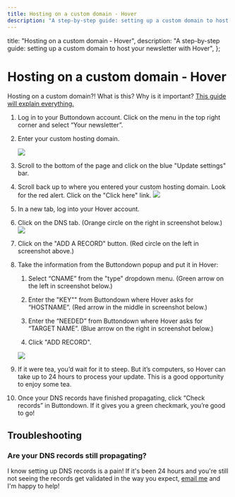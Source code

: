 ```yaml
---
title: Hosting on a custom domain - Hover
description: "A step-by-step guide: setting up a custom domain to host your newsletter with Hover"
---
```



  title: "Hosting on a custom domain - Hover",
  description:
    "A step-by-step guide: setting up a custom domain to host your newsletter with Hover",
};

# Hosting on a custom domain - Hover

<Notice variant="info">
Hosting on a custom domain?!  What is this? Why is it important?  <a
    className="text-green-800 underline"
    href="https://docs.buttondown.email/getting-started/hosting-on-a-custom-domain"
  >This guide will explain everything.</a>
</Notice>

1. Log in to your Buttondown account. Click on the menu in the top right corner and select “Your newsletter”.

2. Enter your custom hosting domain.

    ![](/images/hosting-domains/hosting-domain.png)

3.  Scroll to the bottom of the page and click on the blue "Update settings" bar.
4. Scroll back up to where you entered your custom hosting domain.  Look for the red alert.  Click on the "Click here" link. 
    ![](/images/hosting-domains/red-alert.png)
5. In a new tab, log into your Hover account. 
6.  Click on the DNS tab. (Orange circle on the right in screenshot below.)
    ![](/images/hosting-domains/hosting-on-hover.png)
7. Click on the "ADD A RECORD" button. (Red circle on the left in screenshot above.)
8. Take the information from the Buttondown popup and put it in Hover:

    1. Select “CNAME” from the "type" dropdown menu.  (Green arrow on the left in screenshot below.)

    2. Enter the "KEY"" from Buttondown where Hover asks for “HOSTNAME”. (Red arrow in the middle in screenshot below.)

    3. Enter the “NEEDED” from Buttondown where Hover  asks for “TARGET NAME”. (Blue arrow on the right in screenshot below.) 

     4. Click "ADD RECORD".

     ![](/images/hosting-domains/hosting-on-hover2.png)

9. If it were tea, you’d wait for it to steep. But it’s computers, so Hover can take up to 24 hours to process your update. This is a good opportunity to enjoy some tea.

10. Once your DNS records have finished propagating, click “Check records” in Buttondown. If it gives you a green checkmark, you’re good to go!

##  Troubleshooting

###  Are your DNS records still propagating?

I know setting up DNS records is a pain! If it's been 24 hours and you're still not seeing the records get validated in the way you expect, <a href="mailto:justin@buttondown.email">email me</a> and I'm happy to help!
